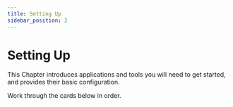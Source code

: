 ```yaml
---
title: Setting Up
sidebar_position: 2
---
```

# Setting Up

This Chapter introduces applications and tools you will need to get started, and provides their basic configuration.

Work through the cards below in order.


<DocCardList />

